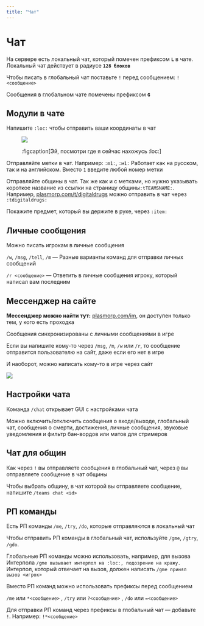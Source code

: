 ```yaml
---
title: "Чат"
---
```


# Чат

На сервере есть локальный чат, который помечен префиксом **`L`** в чате. Локальный чат действует в радиусе **`128 блоков`** 

Чтобы писать в глобальный чат поставьте `!` перед сообщением: `!<сообщение>`

Сообщения в глобальном чате помечены префиксом **`G`**

## Модули в чате

Напишите `:loc:` чтобы отправить ваши координаты в чат

<figure>

![](/assets/features/chat/loc.png)

:figcaption[Эй, посмотри где я сейчас нахожусь :loc:]

</figure>

Отправляйте метки в чат. Например: `:m1:`, `:м1:` Работает как на русском, так и на английском. Вместо `1` введите любой номер метки

Отправляйте общины в чат. Так же как и с метками, но нужно указывать короткое название из ссылки на страницу общины`:tTEAMSNAME:`.
Например, [plasmorp.com/t/digitaldrugs](/t/digitaldrugs) можно отправить в чат через `:tdigitaldrugs:`

Покажите предмет, который вы держите в руке, через `:item:`

## Личные сообщения

Можно писать игрокам в личные сообщения

`/w`, `/msg`, `/tell`, `/m` — Разные варианты команд для отправки личных сообщений

`/r <сообщение>` — Ответить в личные сообщения игроку, который написал вам последним

## Мессенджер на сайте

**Мессенджер можно найти тут:** [plasmorp.com/im](/im), он доступен только тем, у кого есть проходка

Сообщения синхронизированы с личными сообщениями в игре

Если вы напишите кому-то через `/msg`, `/m`, `/w` или `/r`, то сообщение отправится пользователю на сайт, даже если его нет в игре

И наоборот, можно написать кому-то в игре через сайт

![](/assets/features/chat/messenger.png)

## Настройки чата

Команда `/chat` открывает GUI с настройками чата

Можно включить/отключить сообщения о входе/выходе, глобальный чат, сообщения о смерти, достижения, личные сообщения, звуковые уведомления и фильтр бан-вордов или матов для стримеров

## Чат для общин

Как через `!` вы отправляете сообщения в глобальный чат, через `@` вы отправляете сообщение в чат общины

Чтобы выбрать общину, в чат которой вы отправляете сообщение, напишите `/teams chat <id>`

## РП команды

Есть РП команды `/me`, `/try`, `/do`, которые отправляются в локальный чат

Чтобы отправить РП команды в глобальный чат, используйте `/gme`, `/gtry`, `/gdo`. 

Глобальные РП команды можно использовать, например, для вызова Интерпола `/gme вызывает интерпол на :loc:, подозрение на кражу.` Интерпол, который отвечает на вызов, должен написать `/gme принял вызов <игрок>`

Вместо РП команд можно использовать префиксы перед сообщением

`/me` или `*<сообщение>` , `/try` или `?<сообщение>` , `/do` или `=<сообщение>`

 Для отправки РП команд через префиксы в глобальный чат — добавьте `!`. Например: `!*<сообщение>`
